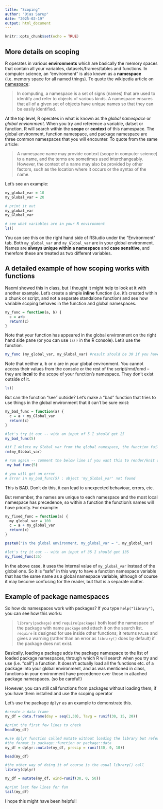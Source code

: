 ```yaml
---
title: "Scoping"
author: "Ojas Sarup"
date: "2025-02-19"
output: html_document
---
```


```r
knitr::opts_chunk$set(echo = TRUE)
```

## More details on scoping

R operates in various **environments** which are basically the memory spaces that contain all your variables, datasets/frames/tables and functions. In computer science, an "environment" is also known as a **namespace** (i.e. memory space for all named things). To quote the wikipedia article on [namespace](https://bookdown.org/yihui/rmarkdown/tufte-quotes.html):

> In computing, a namespace is a set of signs (names) that are used to identify and refer to objects of various kinds. A namespace ensures that all of a given set of objects have unique names so that they can be easily identified.

At the top level, R operates in what is known as the *global namespace* or *global envionrment*. When you try and reference a variable, datset or function, R will search within the **scope** or **context** of this namespace. The global environment, function namespace, and package namespace are three common namespaces that you will encounter. To quote from the same article:

> A namespace name may provide context (scope in computer science) to a name, and the terms are sometimes used interchangeably. However, the context of a name may also be provided by other factors, such as the location where it occurs or the syntax of the name.

Let's see an example:

```r
my_global_var = 10
my_Global_var = 20

# print it out
my_global_var
my_Global_var

# see what variables are in your R environment
ls()
```

You can see this on the right hand side of RStudio under the "Environment" tab. Both `my_global_var` and `my_Global_var` are in your global environment. Names are **always unique within a namespace** and **case sensitive**, and therefore these are treated as two different variables.

## A detailed example of how scoping works with functions

Naomi showed this in class, but I thought it might help to look at it with another example. Let's create a simple **inline** function (i.e. it's created within a chunk or script, and not a separate standalone function) and see how variable scoping behaves in the function and global namespaces.

```r
my_func = function(a, b) {
  c = a+b
  return(c)
}
```

Note that your function has appeared in the global environment on the right hand side pane (or you can use `ls()` in the R console). Let's use the function.

```r
my_func (my_global_var, my_Global_var) #result should be 30 if you haven't changed those variables
```

Note that neither a, b or c are in your global environment. You cannot access their values from the console or the rest of the script/rmd/qmd -- they are **local** to the scope of your function's namespace. They don't exist outside of it.

```r
ls()
```

But can the function "see" outside? Let's make a "bad" function that tries to use things in the global environment that it can't be sure exist:

```r
my_bad_func = function(a) {
  c = a + my_Global_var
  return(c)
}

#let's try it out -- with an input of 5 I should get 25
my_bad_func(5)

#if I delete my_Global_var from the global namespace, the function fails
rm(my_Global_var)

# run again -- comment the below line if you want this to render/knit successfully
 my_bad_func(5)

# you will get an error
# Error in my_bad_func(5) : object 'my_Global_var' not found
```

This is BAD. Don't do this, it can lead to unexpected behaviour, errors, etc.

But remember, the names are unique to each namespace and the most local namespace has precedence, so within a function the function's names will have priority. For example:

```r
my_fixed_func = function(a) {
  my_global_var = 100
  c = a + my_global_var
  return(c)
}

paste0("In the global environment, my_global_var = ", my_global_var)

#let's try it out -- with an input of 35 I should get 135
my_fixed_func(35)
```

In the above case, it uses the internal value of `my_global_var` instead of the global one. So it is "safe" in this way to have a function namespace variable that has the same name as a global namespace variable, although of course it may become confusing for the reader, but that is a separate matter.

## Example of package namespaces

So how do namespaces work with packages? If you type `help("library")`, you can see how this works:

> `library(package)` and `require(package)` both load the namespace of the package with name `package` and attach it on the search list. `require` is designed for use inside other functions; it returns `FALSE` and gives a warning (rather than an error as `library()` does by default) if the package does not exist.

Basically, loading a package adds the package namespace to the list of loaded package namespaces, through which R will search when you try and use (i.e. "call") a function. It doesn't actually load all the functions etc. of a package into your global environment, and as was mentioned in class, functions in your environment have precedence over those in attached package namespaces. (so be careful!)

However, you can still call functions from packages without loading them, if you have them installed and use the scoping operator

Let's use the package `dplyr` as an example to demonstrate this.

```r
#create a data frame
my_df = data.frame(day = seq(1,30), Tavg = runif(30, 15, 20))

#print the first few lines to check
head(my_df)

#use dplyr function called mutate without loading the library but referencing the correct namespace
#the format is package::function or package::data
my_df = dplyr::mutate(my_df, precip = runif(30, 0, 10))

head(my_df)

#the other way of doing it of course is the usual library() call
library(dplyr)

my_df = mutate(my_df, wind=runif(30, 0, 50))

#print last few lines for fun
tail(my_df)
```

I hope this might have been helpful!
